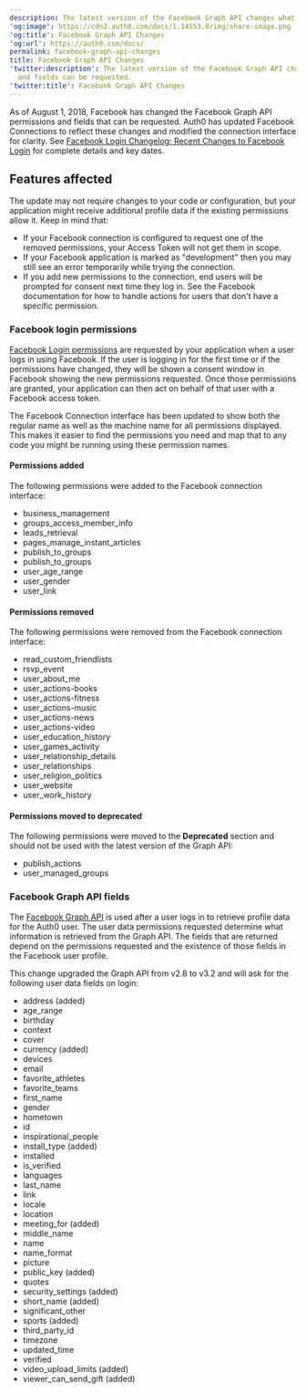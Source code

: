 ```yaml
---
description: The latest version of the Facebook Graph API changes what permissions and fields can be requested.
'og:image': https://cdn2.auth0.com/docs/1.14553.0/img/share-image.png
'og:title': Facebook Graph API Changes
'og:url': https://auth0.com/docs/
permalink: facebook-graph-api-changes
title: Facebook Graph API Changes
'twitter:description': The latest version of the Facebook Graph API changes what permissions
  and fields can be requested.
'twitter:title': Facebook Graph API Changes
---
```

As of August 1, 2018, Facebook has changed the Facebook Graph API permissions and fields that can be requested. Auth0 has updated Facebook Connections to reflect these changes and modified the connection interface for clarity. See [Facebook Login Changelog: Recent Changes to Facebook Login](https://developers.facebook.com/docs/facebook-login/changelog#2018-07-02) for complete details and key dates.

## Features affected

The update may not require changes to your code or configuration, but your application might receive additional profile data if the existing permissions allow it. Keep in mind that:

* If your Facebook connection is configured to request one of the removed permissions, your <Tooltip tip="Access Token: Authorization credential, in the form of an opaque string or JWT, used to access an API." cta="View Glossary" href="/glossary?term=Access+Token">Access Token</Tooltip> will not get them in scope.
* If your Facebook application is marked as "development" then you may still see an error temporarily while trying the connection.
* If you add new permissions to the connection, end users will be prompted for consent next time they log in. See the Facebook documentation for how to handle actions for users that don't have a specific permission.

### Facebook login permissions

[Facebook Login permissions](https://developers.facebook.com/docs/facebook-login/permissions) are requested by your application when a user logs in using Facebook. If the user is logging in for the first time or if the permissions have changed, they will be shown a consent window in Facebook showing the new permissions requested. Once those permissions are granted, your application can then act on behalf of that user with a Facebook access token.

The Facebook Connection interface has been updated to show both the regular name as well as the machine name for all permissions displayed. This makes it easier to find the permissions you need and map that to any code you might be running using these permission names.

#### Permissions added

The following permissions were added to the Facebook connection interface:

* business_management
* groups_access_member_info
* leads_retrieval
* pages_manage_instant_articles
* publish_to_groups
* publish_to_groups
* user_age_range
* user_gender
* user_link

#### Permissions removed

The following permissions were removed from the Facebook connection interface:

* read_custom_friendlists
* rsvp_event
* user_about_me
* user_actions-books
* user_actions-fitness
* user_actions-music
* user_actions-news
* user_actions-video
* user_education_history
* user_games_activity
* user_relationship_details
* user_relationships
* user_religion_politics
* user_website
* user_work_history

#### Permissions moved to deprecated

The following permissions were moved to the **Deprecated** section and should not be used with the latest version of the Graph API:

* publish_actions
* user_managed_groups

### Facebook Graph API fields

The [Facebook Graph API](https://developers.facebook.com/docs/graph-api/reference/v3.2/user) is used after a user logs in to retrieve profile data for the Auth0 user. The user data permissions requested determine what information is retrieved from the Graph API. The fields that are returned depend on the permissions requested and the existence of those fields in the Facebook user profile.

This change upgraded the Graph API from v2.8 to v3.2 and will ask for the following user data fields on login:

* address (added)
* age_range
* birthday
* context
* cover
* currency (added)
* devices
* email
* favorite_athletes
* favorite_teams
* first_name
* gender
* hometown
* id
* inspirational_people
* install_type (added)
* installed
* is_verified
* languages
* last_name
* link
* locale
* location
* meeting_for (added)
* middle_name
* name
* name_format
* picture
* public_key (added)
* quotes
* security_settings (added)
* short_name (added)
* significant_other
* sports (added)
* third_party_id
* timezone
* updated_time
* verified
* video_upload_limits (added)
* viewer_can_send_gift (added)